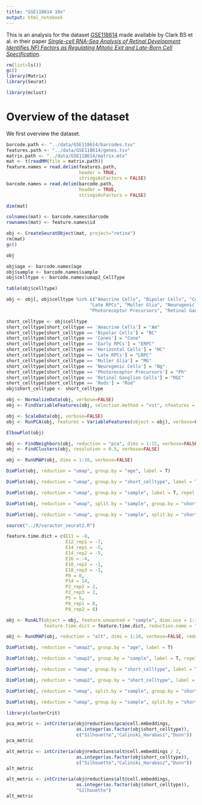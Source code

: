 ```yaml
---
title: "GSE118614 10x"
output: html_notebook
---
```


This is an analysis for the dataset [GSE118614](https://www.ncbi.nlm.nih.gov/geo/query/acc.cgi?acc=GSE118614) made available by Clark BS et al. in their paper [_Single-cell RNA-Seq Analysis of Retinal Development Identifies NFI Factors as Regulating Mitotic Exit and Late-Born Cell Specification_](https://www.sciencedirect.com/science/article/abs/pii/S0896627319303459).



```r
rm(list=ls())
gc()
library(Matrix)
library(Seurat)
```


```r
library(mclust)
```

# Overview of the dataset
We first overview the dataset.

```r
barcode.path <- "../data/GSE118614/barcodes.tsv"
features.path <- "../data/GSE118614/genes.tsv"
matrix.path <- "../data/GSE118614/matrix.mtx"
mat <- t(readMM(file = matrix.path))
feature.names = read.delim(features.path, 
                           header = TRUE,
                           stringsAsFactors = FALSE)
barcode.names = read.delim(barcode.path, 
                           header = TRUE,
                           stringsAsFactors = FALSE)
```

```r
dim(mat)
```

```r
colnames(mat) <- barcode.names$barcode
rownames(mat) <- feature.names$id
```

```r
obj <- CreateSeuratObject(mat, project="retina")
rm(mat)
gc()
```

```r
obj
```

```r
obj$age <- barcode.names$age
obj$sample <- barcode.names$sample
obj$celltype <- barcode.names$umap2_CellType
```

```r
table(obj$celltype)
```

```r
obj <- obj[, obj$celltype %in% c("Amacrine Cells", "Bipolar Cells", "Cones", "Early RPCs", "Horizontal Cells", 
                               "Late RPCs", "Muller Glia", "Neurogenic Cells", "Photoreceptor Precursors", 
                               "Photoreceptor Precursors", "Retinal Ganglion Cells", "Rods")]
```

```r
short_celltype <- obj$celltype
short_celltype[short_celltype == 'Amacrine Cells'] = "Am"
short_celltype[short_celltype == 'Bipolar Cells'] = "BC"
short_celltype[short_celltype == 'Cones'] = "Cone"
short_celltype[short_celltype == 'Early RPCs'] = "ERPC"
short_celltype[short_celltype == 'Horizontal Cells'] = "HC"
short_celltype[short_celltype == 'Late RPCs'] = "LRPC"
short_celltype[short_celltype == 'Muller Glia'] = "MG"
short_celltype[short_celltype == 'Neurogenic Cells'] = "Ng"
short_celltype[short_celltype == 'Photoreceptor Precursors'] = "Ph"
short_celltype[short_celltype == 'Retinal Ganglion Cells'] = "RGC"
short_celltype[short_celltype == 'Rods'] = "Rod"
obj$short_celltype <- short_celltype
```


```r
obj <- NormalizeData(obj, verbose=FALSE)
obj <- FindVariableFeatures(obj, selection.method = "vst", nfeatures = 2000, verbose=FALSE)

obj <- ScaleData(obj, verbose=FALSE)
obj <- RunPCA(obj, features = VariableFeatures(object = obj), verbose=FALSE)

ElbowPlot(obj)
```

```r
obj <- FindNeighbors(obj, reduction = "pca", dims = 1:15, verbose=FALSE)
obj <- FindClusters(obj, resolution = 0.5, verbose=FALSE)
```

```r
obj <- RunUMAP(obj, dims = 1:10, verbose=FALSE)
```

```r
DimPlot(obj, reduction = "umap", group.by = "age", label = T)
```


```r
DimPlot(obj, reduction = "umap", group.by = "short_celltype", label = T)
```

```r
DimPlot(obj, reduction = "umap", group.by = "sample", label = T, repel = T)
```

```r
DimPlot(obj, reduction = "umap", split.by = "sample", group.by = "short_celltype", label = T, repel = T, ncol=3)
```

```r
DimPlot(obj, reduction = "umap", group.by = "sample", split.by = "short_celltype", label = T, repel = T, ncol=3)
```


```r
source("../R/varactor_seurat2.R")

feature.time.dict = c(E11 = -8,
                      E12_rep1 = -7,
                      E14_rep1 = -5,
                      E14_rep2 = -5,
                      E16 = -4,
                      E18_rep2 = -1,
                      E18_rep3 = -1,
                      P0 = 0,
                      P14 = 14,
                      P2_rep2 = 2,
                      P2_rep3 = 2,
                      P5 = 5,
                      P8_rep1 = 8,
                      P8_rep2 = 8)

obj <- RunALT(object = obj, feature.unwanted = "sample", dims.use = 1:10, reduction.use = "pca", 
              feature.time.dict = feature.time.dict, reduction.name = "alt", reduction.key = "ALT_")
```


```r
obj <- RunUMAP(obj, reduction = "alt", dims = 1:10, verbose=FALSE, reduction.name = "umap2")
```

```r
DimPlot(obj, reduction = "umap2", group.by = "age", label = T)
```

```r
DimPlot(obj, reduction = "umap2", group.by = "sample", label = T, repel = T)
```

```r
DimPlot(obj, reduction = "umap", group.by = "short_celltype", label = T, repel = T) 
```

```r
DimPlot(obj, reduction = "umap2", group.by = "short_celltype", label = T, repel = T) 
```

```r
DimPlot(obj, reduction = "umap", split.by = "sample", group.by = "short_celltype", label = F, ncol=3)
```

```r
DimPlot(obj, reduction = "umap", group.by = "sample", split.by = "short_celltype", label = F, ncol=3)
```

```r
library(clusterCrit)
```

```r
pca_metric <- intCriteria(obj@reductions$pca@cell.embeddings, 
                          as.integer(as.factor(obj$short_celltype)), 
                          c("Silhouette","Calinski_Harabasz","Dunn"))
pca_metric
```

```r
alt_metric <- intCriteria(obj@reductions$alt@cell.embeddings / 2, 
                          as.integer(as.factor(obj$short_celltype)), 
                          c("Silhouette","Calinski_Harabasz","Dunn"))
alt_metric 
```

```r
alt_metric <- intCriteria(obj@reductions$alt@cell.embeddings, 
                          as.integer(as.factor(obj$short_celltype)), 
                          "Silhouette")
alt_metric 
```